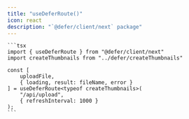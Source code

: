 ```yaml
---
title: "useDeferRoute()"
icon: react
description: "`@defer/client/next` package"
---
```


<RequestExample>

    ```tsx
    import { useDeferRoute } from "@defer/client/next"
    import createThumbnails from "../defer/createThumbnails"

    const [
        uploadFile,
        { loading, result: fileName, error }
    ] = useDeferRoute<typeof createThumbnails>(
        "/api/upload",
        { refreshInterval: 1000 }
    );
    ```

</RequestExample>
